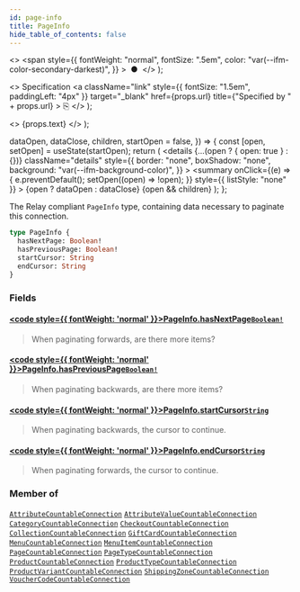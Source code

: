 ```yaml
---
id: page-info
title: PageInfo
hide_table_of_contents: false
---
```


  <>
    <span
      style={{
        fontWeight: "normal",
        fontSize: ".5em",
        color: "var(--ifm-color-secondary-darkest)",
      }}
    >
      &nbsp;●&nbsp;
    </span>
  </>
);

  <>
    Specification
    <a
      className="link"
      style={{ fontSize: "1.5em", paddingLeft: "4px" }}
      target="\_blank"
      href={props.url}
      title={"Specified by " + props.url}
    >
      ⎘
    </a>
  </>
);

  <>
    <span className={props.class}>{props.text}</span>
  </>
);


  dataOpen,
  dataClose,
  children,
  startOpen = false,
}) => {
  const [open, setOpen] = useState(startOpen);
  return (
    <details
      {...(open ? { open: true } : {})}
      className="details"
      style={{
        border: "none",
        boxShadow: "none",
        background: "var(--ifm-background-color)",
      }}
    >
      <summary
        onClick={(e) => {
          e.preventDefault();
          setOpen((open) => !open);
        }}
        style={{ listStyle: "none" }}
      >
        {open ? dataOpen : dataClose}
      </summary>
      {open && children}
    </details>
  );
};

The Relay compliant `PageInfo` type, containing data necessary to paginate this connection.

```graphql
type PageInfo {
  hasNextPage: Boolean!
  hasPreviousPage: Boolean!
  startCursor: String
  endCursor: String
}
```

### Fields

#### [<code style={{ fontWeight: 'normal' }}>PageInfo.<b>hasNextPage</b></code>](#)<Bullet />[`Boolean!`](../../../api-storefront/miscellaneous/scalars/boolean) <Badge class="badge badge--secondary" text="non-null"/> <Badge class="badge badge--secondary" text="scalar"/>

> When paginating forwards, are there more items?

#### [<code style={{ fontWeight: 'normal' }}>PageInfo.<b>hasPreviousPage</b></code>](#)<Bullet />[`Boolean!`](../../../api-storefront/miscellaneous/scalars/boolean) <Badge class="badge badge--secondary" text="non-null"/> <Badge class="badge badge--secondary" text="scalar"/>

> When paginating backwards, are there more items?

#### [<code style={{ fontWeight: 'normal' }}>PageInfo.<b>startCursor</b></code>](#)<Bullet />[`String`](../../../api-storefront/miscellaneous/scalars/string) <Badge class="badge badge--secondary" text="scalar"/>

> When paginating backwards, the cursor to continue.

#### [<code style={{ fontWeight: 'normal' }}>PageInfo.<b>endCursor</b></code>](#)<Bullet />[`String`](../../../api-storefront/miscellaneous/scalars/string) <Badge class="badge badge--secondary" text="scalar"/>

> When paginating forwards, the cursor to continue.

### Member of

[`AttributeCountableConnection`](../../../api-storefront/attributes/objects/attribute-countable-connection) <Badge class="badge badge--secondary" text="object"/><Bullet />[`AttributeValueCountableConnection`](../../../api-storefront/attributes/objects/attribute-value-countable-connection) <Badge class="badge badge--secondary" text="object"/><Bullet />[`CategoryCountableConnection`](../../../api-storefront/products/objects/category-countable-connection) <Badge class="badge badge--secondary" text="object"/><Bullet />[`CheckoutCountableConnection`](../../../api-storefront/checkout/objects/checkout-countable-connection) <Badge class="badge badge--secondary" text="object"/><Bullet />[`CollectionCountableConnection`](../../../api-storefront/products/objects/collection-countable-connection) <Badge class="badge badge--secondary" text="object"/><Bullet />[`GiftCardCountableConnection`](../../../api-storefront/gift-cards/objects/gift-card-countable-connection) <Badge class="badge badge--secondary" text="object"/><Bullet />[`MenuCountableConnection`](../../../api-storefront/menu/objects/menu-countable-connection) <Badge class="badge badge--secondary" text="object"/><Bullet />[`MenuItemCountableConnection`](../../../api-storefront/menu/objects/menu-item-countable-connection) <Badge class="badge badge--secondary" text="object"/><Bullet />[`PageCountableConnection`](../../../api-storefront/pages/objects/page-countable-connection) <Badge class="badge badge--secondary" text="object"/><Bullet />[`PageTypeCountableConnection`](../../../api-storefront/pages/objects/page-type-countable-connection) <Badge class="badge badge--secondary" text="object"/><Bullet />[`ProductCountableConnection`](../../../api-storefront/products/objects/product-countable-connection) <Badge class="badge badge--secondary" text="object"/><Bullet />[`ProductTypeCountableConnection`](../../../api-storefront/products/objects/product-type-countable-connection) <Badge class="badge badge--secondary" text="object"/><Bullet />[`ProductVariantCountableConnection`](../../../api-storefront/products/objects/product-variant-countable-connection) <Badge class="badge badge--secondary" text="object"/><Bullet />[`ShippingZoneCountableConnection`](../../../api-storefront/shipping/objects/shipping-zone-countable-connection) <Badge class="badge badge--secondary" text="object"/><Bullet />[`VoucherCodeCountableConnection`](../../../api-storefront/discounts/objects/voucher-code-countable-connection) <Badge class="badge badge--secondary" text="object"/>
